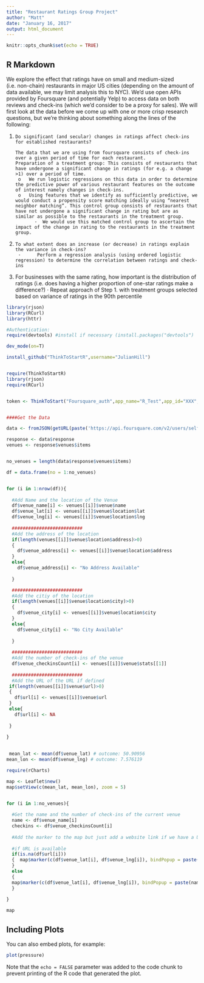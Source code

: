 ```yaml
---
title: "Restaurant Ratings Group Project"
author: "Matt"
date: "January 16, 2017"
output: html_document
---
```


```r
knitr::opts_chunk$set(echo = TRUE)
```

## R Markdown

We explore the effect that ratings have on small and medium-sized (i.e. non-chain) restaurants in major US cities (depending on the amount of data available, we may limit analysis this to NYC). We'd use open APIs provided by Foursquare (and potentially Yelp) to access data on both reviews and check-ins (which we'd consider to be a proxy for sales). We will first look at the data before we come up with one or more crisp research questions, but we're thinking about something along the lines of the following:
 
1.     Do significant (and secular) changes in ratings affect check-ins for established restaurants?
 
       The data that we are using from foursquare consists of check-ins over a given period of time for each restaurant.
       Preparation of a treatment group: This consists of restaurants that have undergone a significant change in ratings (for e.g. a change >1) over a period of time.
        o   We run logistic regressions on this data in order to determine the predictive power of various restaurant features on the outcome of interest namely changes in check-ins.
        o   Using features that we identify as sufficiently predictive, we would conduct a propensity score matching ideally using “nearest neighbor matching”. This control group consists of restaurants that have not undergone a significant change in rating but are as similar as possible to the restaurants in the treatment group.
              ·  We would use this matched control group to ascertain the impact of the change in rating to the restaurants in the treatment group.
 
2.     To what extent does an increase (or decrease) in ratings explain the variance in check-ins? 
        ·      Perform a regression analysis (using ordered logistic regression) to determine the correlation between ratings and check-ins
 
3. For businesses with the same rating, how important is the distribution of ratings (i.e. does having a higher proportion of one-star ratings make a difference?) 
        ·      Repeat approach of Step 1. with treatment groups selected based on variance of ratings in the 90th percentile

```r
library(rjson)
library(RCurl)
library(httr)

#Authentication:
require(devtools) #install if necessary (install.packages("devtools")

dev_mode(on=T)

install_github("ThinkToStartR",username="JulianHill")


require(ThinkToStartR)
library(rjson)
require(RCurl)


token <- ThinkToStart("Foursquare_auth",app_name="R_Test",app_id="XXX",app_secret="XXX")


####Get the Data

data <- fromJSON(getURL(paste('https://api.foursquare.com/v2/users/self/venuehistory?oauth_token=',token,'&v=',format(Sys.time(), "%Y%m%d"),sep="")))

response <- data$response
venues <- response$venues$items


no_venues = length(data$response$venues$items)

df = data.frame(no = 1:no_venues)


for (i in 1:nrow(df)){
 
  #Add Name and the location of the Venue
  df$venue_name[i] <- venues[[i]]$venue$name
  df$venue_lat[i] <- venues[[i]]$venue$location$lat
  df$venue_lng[i] <- venues[[i]]$venue$location$lng
  
  ##########################
  #Add the address of the location 
  if(length(venues[[i]]$venue$location$address)>0)
  {
    df$venue_address[i] <- venues[[i]]$venue$location$address
  }
  else{
    df$venue_address[i] <- "No Address Available"
    
  }

  ##########################
  #Add the citiy of the location
  if(length(venues[[i]]$venue$location$city)>0)
  {
    df$venue_city[i] <- venues[[i]]$venue$location$city
  }
  else{
    df$venue_city[i] <- "No City Available"
    
  }
  
  ##########################
  #Add the number of check-ins of the venue
  df$venue_checkinsCount[i] <- venues[[i]]$venue$stats[[1]]
 
  ##########################
  #Add the URL of the URL if defined
 if(length(venues[[i]]$venue$url)>0)
 {
   df$url[i] <- venues[[i]]$venue$url
 }
 else{
   df$url[i] <- NA
   
 }
 
}

 
 mean_lat <- mean(df$venue_lat) # outcome: 50.90956
mean_lon <- mean(df$venue_lng) # outcome: 7.576119

require(rCharts)

map <- Leaflet$new()
map$setView(c(mean_lat, mean_lon), zoom = 5)


for (i in 1:no_venues){
  
  #Get the name and the number of check-ins of the current venue
  name <- df$venue_name[i]
  checkins <- df$venue_checkinsCount[i]
  
  #Add the marker to the map but just add a website link if we have a URL for the venue
  
  #if URL is available
  if(is.na(df$url[i]))
  {  map$marker(c(df$venue_lat[i], df$venue_lng[i]), bindPopup = paste(name,' <br> Checkins: ',checkins,sep=""))
  }
  else
  {
  map$marker(c(df$venue_lat[i], df$venue_lng[i]), bindPopup = paste(name,' <br> Checkins: ',checkins,'<br> <a href="',df$url[i],'" target="_blank">Website</a> ',sep=""))
  }
  
}

map

```

## Including Plots

You can also embed plots, for example:

```r
plot(pressure)
```

Note that the `echo = FALSE` parameter was added to the code chunk to prevent printing of the R code that generated the plot.
